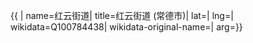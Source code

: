 {{ {{{1|PRC admin/showdata}}}|
name=红云街道|
title=红云街道 (常德市)|
lat=|
lng=|
wikidata=Q100784438|
wikidata-original-name=|
arg={{{arg|}}}}}
